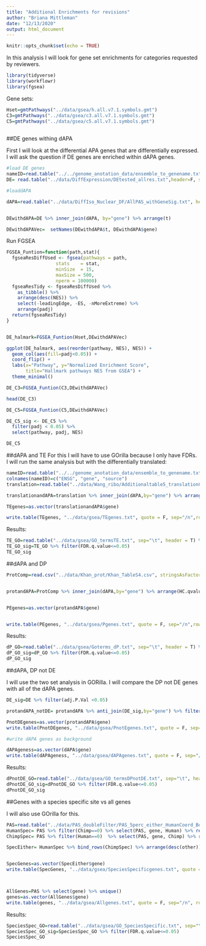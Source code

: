 ```yaml
---
title: "Additional Enrichments for revisions"
author: "Briana Mittleman"
date: "12/13/2020"
output: html_document
---
```


```r
knitr::opts_chunk$set(echo = TRUE)
```

In this analysis I will look for gene set enrichments for categories requested by reviewers.

```r
library(tidyverse)
library(workflowr)
library(fgsea)
```

Gene sets:

```r
Hset=gmtPathways("../data/gsea/h.all.v7.1.symbols.gmt")
C3=gmtPathways("../data/gsea/c3.all.v7.1.symbols.gmt")
C5=gmtPathways("../data/gsea/c5.all.v7.1.symbols.gmt")
               
```

##DE genes withing dAPA 

First I will look at the differential APA genes that are differentially expressed. I will ask the question if DE genes are enriched within dAPA genes. 



```r
#load DE genes
nameID=read.table("../../genome_anotation_data/ensemble_to_genename.txt",sep="\t", header = T, stringsAsFactors = F)
DE= read.table("../data/DiffExpression/DEtested_allres.txt",header=F, stringsAsFactors = F,col.names = c('Gene_stable_ID', 'logFC' ,'AveExpr', 't', 'P.Value', 'adj.P.Val', 'B')) %>% inner_join(nameID, by="Gene_stable_ID") %>% dplyr::select(-Gene_stable_ID, -Source_of_gene_name) %>% rename("gene"=Gene.name)

#loaddAPA

dAPA=read.table("../data/DiffIso_Nuclear_DF/AllPAS_withGeneSig.txt", header = T, stringsAsFactors = F) %>% filter(SigPAU2=='Yes') %>% select(gene) %>% unique()


DEwithdAPA=DE %>% inner_join(dAPA, by="gene") %>% arrange(t)

DEwithdAPAVec=  setNames(DEwithdAPA$t, DEwithdAPA$gene)

```


Run FGSEA

```r

FGSEA_Funtion=function(path,stat){
  fgseaResDiffUsed <- fgsea(pathways = path, 
                  stats    = stat,
                  minSize  = 15,
                  maxSize = 500,
                  nperm = 100000)
  fgseaResTidy <- fgseaResDiffUsed %>%
    as_tibble() %>%
    arrange(desc(NES)) %>% 
    select(-leadingEdge, -ES, -nMoreExtreme) %>% 
    arrange(padj) 
  return(fgseaResTidy)
}


DE_halmark=FGSEA_Funtion(Hset,DEwithdAPAVec)

ggplot(DE_halmark, aes(reorder(pathway, NES), NES)) +
  geom_col(aes(fill=padj<0.05)) +
  coord_flip() +
  labs(x="Pathway", y="Normalized Enrichment Score",
       title="Hallmark pathways NES from GSEA") + 
  theme_minimal()
```

```r
DE_C3=FGSEA_Funtion(C3,DEwithdAPAVec)

head(DE_C3)
```

```r

DE_C5=FGSEA_Funtion(C5,DEwithdAPAVec)

DE_C5_sig <- DE_C5 %>%
  filter(padj < 0.05) %>% 
  select(pathway, padj, NES)

DE_C5

```

##dAPA and TE
For this I will have to use GOrilla because I only have FDRs.
I will run the same analysis but with the differentially translated: 

```r
nameID=read.table("../../genome_anotation_data/ensemble_to_genename.txt",sep="\t", header = T, stringsAsFactors = F) 
colnames(nameID)=c("ENSG", "gene", "source")
translation=read.table("../data/Wang_ribo/Additionaltable5_translationComparisons.txt",stringsAsFactors = F, header = T) %>% inner_join(nameID,by="ENSG") %>% select(gene,HvC.pvalue, HvC.FDR) 

translationandAPA=translation %>% inner_join(dAPA,by="gene") %>% arrange(HvC.FDR)

TEgenes=as.vector(translationandAPA$gene)

write.table(TEgenes, "../data/gsea/TEgenes.txt", quote = F, sep="/n",row.names = F, col.names = F)
```

Results:

```r
TE_GO=read.table("../data/gsea/GO_termsTE.txt", sep="\t", header = T) %>% arrange(FDR.q.value)
TE_GO_sig=TE_GO %>% filter(FDR.q.value<=0.05)
TE_GO_sig
```


##dAPA and DP  

```r
ProtComp=read.csv("../data/Khan_prot/Khan_TableS4.csv", stringsAsFactors = F, header = T)%>% inner_join(nameID,by="ENSG") %>% select(gene.symbol ,HC.qvalues.protein)  %>% rename("gene"=gene.symbol)


protandAPA=ProtComp %>% inner_join(dAPA,by="gene") %>% arrange(HC.qvalues.protein)


PEgenes=as.vector(protandAPA$gene)


write.table(PEgenes, "../data/gsea/Pgenes.txt", quote = F, sep="/n",row.names = F, col.names = F)
```

Results:

```r
dP_GO=read.table("../data/gsea/Goterms_dP.txt", sep="\t", header = T) %>% arrange(FDR.q.value)
dP_GO_sig=dP_GO %>% filter(FDR.q.value<=0.05)
dP_GO_sig
```


##dAPA, DP not DE  

I will use the two set analysis in GORilla. I will compare the DP not DE genes with all of the dAPA genes.  

```r
DE_sig=DE %>% filter(adj.P.Val <0.05)

protandAPA_notDE= protandAPA %>% anti_join(DE_sig,by="gene") %>% filter(HC.qvalues.protein<0.05)

PnotDEgenes=as.vector(protandAPA$gene)
write.table(PnotDEgenes, "../data/gsea/PnotEgenes.txt", quote = F, sep="/n", row.names = F, col.names = F)

#write dAPA genes as background  

dAPAgeness=as.vector(dAPA$gene)
write.table(dAPAgeness, "../data/gsea/dAPAgenes.txt", quote = F, sep="/n", row.names = F, col.names = F)


```

Results:

```r
dPnotDE_GO=read.table("../data/gsea/GO_termsDPnotDE.txt", sep="\t", header = T) %>% arrange(FDR.q.value)
dPnotDE_GO_sig=dPnotDE_GO %>% filter(FDR.q.value<=0.05)
dPnotDE_GO_sig
```

##Genes with a species specific site vs all genes  

I will also use GOrilla for this.

```r
PAS=read.table("../data/PAS_doubleFilter/PAS_5perc_either_HumanCoord_BothUsage_meta_doubleFilter.txt", header = T, stringsAsFactors = F)
HumanSpec= PAS %>% filter(Chimp==0) %>% select(PAS, gene, Human) %>% rename("other"=Human)
ChimpSpec= PAS %>% filter(Human==0)  %>% select(PAS, gene, Chimp) %>% rename("other"=Chimp)

SpecEither= HumanSpec %>% bind_rows(ChimpSpec) %>% arrange(desc(other)) %>% select(gene) %>% unique()


SpecGenes=as.vector(SpecEither$gene)
write.table(SpecGenes, "../data/gsea/SpeciesSpecificgenes.txt", quote = F, sep="/n", row.names = F, col.names = F)



AllGenes=PAS %>% select(gene) %>% unique()
genes=as.vector(AllGenes$gene)
write.table(genes, "../data/gsea/Allgenes.txt", quote = F, sep="/n", row.names = F, col.names = F)


```

Results:

```r
SpeciesSpec_GO=read.table("../data/gsea/GO_SpeciesSpecific.txt", sep="\t", header = T) %>% arrange(FDR.q.value)
SpeciesSpec_GO_sig=SpeciesSpec_GO %>% filter(FDR.q.value<=0.05)
SpeciesSpec_GO
```

